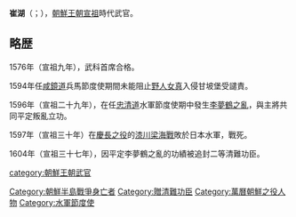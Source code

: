 {{unreferenced|time=2014-11-04T03:24:47+00:00}}
'''崔湖'''（{{kor|k=최호|hanja=崔湖}}；{{bd|1536年||1597年|8月28日（朝鮮宣祖三十年七月十六）}}），[[朝鮮王朝|朝鮮王朝]][[朝鮮宣祖|宣祖]]時代武官。

==略歴==
1576年（宣祖九年），武科首席合格。

1594年任[[咸鏡道|咸鏡道]]兵馬節度使期間未能阻止[[野人女真|野人女真]]入侵甘坡堡受譴責。

1596年（宣祖二十九年），在任[[忠清道|忠清道]]水軍節度使期中發生[[李夢鶴之亂|李夢鶴之亂]]，與主將{{link-ko|洪可臣|홍가신}}共同平定叛亂立功。

1597年（宣祖三十年）在[[慶長之役|慶長之役]]的[[漆川梁海戰|漆川梁海戰]]敗於日本水軍，戰死。

1604年（宣祖三十七年），因平定李夢鶴之亂的功績被追封二等清難功臣。

[[category:朝鮮王朝武官|category:朝鮮王朝武官]]
[[Category:朝鮮半島戰爭身亡者|Category:朝鮮半島戰爭身亡者]]
[[Category:贈清難功臣|Category:贈清難功臣]]
[[Category:萬曆朝鮮之役人物|Category:萬曆朝鮮之役人物]]
[[Category:水軍節度使|Category:水軍節度使]]
